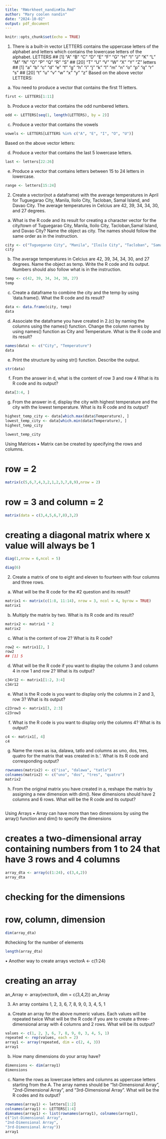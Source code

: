 ```yaml
---
title: "RWorkheet_nandin#3a.Rmd"
author: "Mary coolen nandin"
date: "2024-10-02"
output: pdf_document
---
```


```r
knitr::opts_chunk$set(echo = TRUE)
```
1. There is a built-in vector LETTERS contains the uppercase letters of the alphabet
and letters which contains the lowercase letters of the alphabet.
LETTERS
## [1] "A" "B" "C" "D" "E" "F" "G" "H" "I" "J" "K" "L" "M" "N" "O" "P" "Q" "R" "S"
## [20] "T" "U" "V" "W" "X" "Y" "Z"
letters
## [1] "a" "b" "c" "d" "e" "f" "g" "h" "i" "j" "k" "l" "m" "n" "o" "p" "q" "r" "s"
## [20] "t" "u" "v" "w" "x" "y" "z"
Based on the above vector LETTERS:
a. You need to produce a vector that contains the first 11 letters.
```r
first <- LETTERS[1:11]
```
b. Produce a vector that contains the odd numbered letters.
```r
odd <- LETTERS[seq(1, length(LETTERS), by = 2)]
```
c. Produce a vector that contains the vowels
```r
vowels <- LETTERS[LETTERS %in% c("A", "E", "I", "O", "U")]
```
Based on the above vector letters:

d. Produce a vector that contains the last 5 lowercase letters.
```r
last <- letters[22:26]
```
e. Produce a vector that contains letters between 15 to 24 letters in lowercase.
```r
range <- letters[15:24]
```
2. Create a vector(not a dataframe) with the average temperatures in April for Tuguegarao City, Manila, Iloilo City, Tacloban, Samal Island, and Davao City. The average
temperatures in Celcius are 42, 39, 34, 34, 30, and 27 degrees.

a. What is the R code and its result for creating a character vector for the city/town
of Tuguegarao City, Manila, Iloilo City, Tacloban,Samal Island, and Davao City? Name the
object as city. The names should follow the same order as in the instruction.
```r
city <- c("Tuguegarao City", "Manila", "Iloilo City", "Tacloban", "Samal Island", "Davao City")
city
```

b. The average temperatures in Celcius are 42, 39, 34, 34, 30, and 27 degrees.
Name the object as temp. Write the R code and its output. Numbers should also follow
what is in the instruction.
```r
temp <- c(42, 39, 34, 34, 30, 27)
temp
```
c. Create a dataframe to combine the city and the temp by using ‘data.frame(). What
the R code and its result?
```r
data <- data.frame(city, temp)
data
```

d. Associate the dataframe you have created in
2.(c) by naming the columns using
the names() function. Change the column names by using names() function as City and
Temperature. What is the R code and its result?
```r
names(data) <- c("City", "Temperature")
data
```
e. Print the structure by using str() function. Describe the output.
```r
str(data)
```
f. From the answer in d, what is the content of row 3 and row 4 What is its R code and
its output?
```r
data[3:4, ]
```

g. From the answer in d, display the city with highest temperature and the city with
the lowest temperature. What is its R code and its output?
```r
highest_temp_city <- data[which.max(data$Temperature), ]
lowest_temp_city <- data[which.min(data$Temperature), ]
highest_temp_city
```
```r
lowest_temp_city
```

Using Matrices
• Matrix can be created by specifying the rows and columns.

# row = 2

```r
matrix(c(5,6,7,4,3,2,1,2,3,7,8,9),nrow = 2)
```

# row = 3 and column = 2
```r
matrix(data = c(3,4,5,6,7,8),3,2)
```

# creating a diagonal matrix where x value will always be 1
```r
diag(1,nrow = 6,ncol = 5)
```

```r
diag(6)
```

2. Create a matrix of one to eight and eleven to fourteen with four columns and three
rows.

a. What will be the R code for the #2 question and its result?
```r
matrix1 <- matrix(c(1:8, 11:14), nrow = 3, ncol = 4, byrow = TRUE)
matrix1
```
b. Multiply the matrix by two. What is its R code and its result?
```r
matrix2 <- matrix1 * 2
matrix2
```
c. What is the content of row 2? What is its R code?
```r
row2 <- matrix1[2, ]
row2
## [1] 5 
```
d. What will be the R code if you want to display the column 3 and column 4 in row 1
and row 2? What is its output?
```r
c34r12 <- matrix1[1:2, 3:4]
c34r12
```
e. What is the R code is you want to display only the columns in 2 and 3, row 3? What
is its output?
```r
c23row3 <- matrix1[3, 2:3]
c23row3
```
f. What is the R code is you want to display only the columns 4? What is its output?
```r
c4 <- matrix1[, 4]
c4
```
g. Name the rows as isa, dalawa, tatlo and columns as uno, dos, tres, quatro
for the matrix that was created in b.‘. What is its R code and corresponding output?
```r
rownames(matrix2) <- c("isa", "dalawa", "tatlo")
colnames(matrix2) <- c("uno", "dos", "tres", "quatro")
matrix2
```
h. From the original matrix you have created in a, reshape the matrix by assigning a
new dimension with dim(). New dimensions should have 2 columns and 6 rows. What will
be the R code and its output?
```r

```
Using Arrays
• Array can have more than two dimensions by using the array() function and dim()
to specify the dimensions

# creates a two-dimensional array containing numbers from 1 to 24 that have 3 rows and 4 columns
```r
array_dta <- array(c(1:24), c(3,4,2))
array_dta
```

# checking for the dimensions

# row, column, dimension
```r
dim(array_dta)
```

#checking for the number of elements
```r
length(array_dta)
```

• Another way to create arrays
vectorA <- c(1:24)

# creating an array
an_Array <- array(vectorA, dim = c(3,4,2))
an_Array


3. An array contains 1, 2, 3, 6, 7, 8, 9, 0, 3, 4, 5, 1

a. Create an array for the above numeric values. Each values will be repeated twice
What will be the R code if you are to create a three-dimensional array with 4 columns and
2 rows. What will be its output?
```r
values <- c(1, 2, 3, 6, 7, 8, 9, 0, 3, 4, 5, 1)
repeated <- rep(values, each = 2)
array1 <- array(repeated, dim = c(2, 4, 3))
array1
```
b. How many dimensions do your array have?
```r
dimensions <- dim(array1)
dimensions
```

c. Name the rows as lowercase letters and columns as uppercase letters starting from
the A. The array names should be “1st-Dimensional Array”, “2nd-Dimensional Array”, and
“3rd-Dimensional Array”. What will be the R codes and its output?
```r
rownames(array1) <- letters[1:2]
colnames(array1) <- LETTERS[1:4]
dimnames(array1) <- list(rownames(array1), colnames(array1),
c("1st-Dimensional Array",
"2nd-Dimensional Array",
"3rd-Dimensional Array"))
array1
```